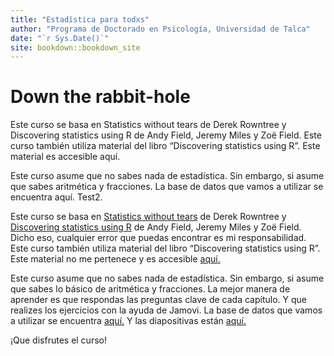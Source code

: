 ```yaml
--- 
title: "Estadística para todxs"
author: "Programa de Doctorado en Psicología, Universidad de Talca"
date: "`r Sys.Date()`"
site: bookdown::bookdown_site
---
```


# Down the rabbit-hole
Este curso se basa en Statistics without tears de Derek Rowntree y Discovering statistics using R de Andy Field, Jeremy Miles y Zoë Field. Este curso también utiliza material del libro "Discovering statistics using R". Este material es accesible aquí.

Este curso asume que no sabes nada de estadística. Sin embargo, si asume que sabes aritmética y fracciones. La base de datos que vamos a utilizar se encuentra aquí. Test2.

Este curso se basa en <a href="https://www.goodreads.com/book/show/578667.Statistics_Without_Tears" target="_blank">Statistics without tears</a> de Derek Rowntree y <a href="https://www.discoveringstatistics.com/books/discovering-statistics-using-r/" target="_blank">Discovering statistics using R</a>  de Andy Field, Jeremy Miles y Zoë Field. Dicho eso, cualquier error que puedas encontrar es mi responsabilidad.<br/>
Este curso también utiliza material del libro "Discovering statistics using R". Este material no me pertenece y es accesible <a href="https://studysites.uk.sagepub.com/dsur/study/articles.htm" target="_blank">aquí.</a>

Este curso asume que no sabes nada de estadística. Sin embargo, si asume que sabes lo básico de aritmética y fracciones. La mejor manera de aprender es que respondas las preguntas clave de cada capítulo. Y que realizes los ejercicios con la ayuda de Jamovi. La base de datos que vamos a utilizar se encuentra <a href="https://github.com/joseluisulloafulgeri/estadistica101_database" target="_blank">aquí.</a> Y las diapositivas están <a href="https://osf.io/6hv75/" target="_blank">aquí.</a>

¡Que disfrutes el curso!
